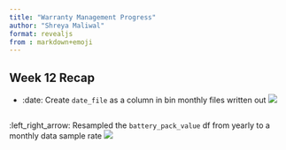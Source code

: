 ```yaml
---
title: "Warranty Management Progress"
author: "Shreya Maliwal"
format: revealjs
from : markdown+emoji
---
```


## Week 12 Recap
- :date: Create `date_file` as a column in bin monthly files written out
![](images/bin_monthly_files.png)

## 
:left_right_arrow: Resampled the `battery_pack_value` df from yearly to a monthly data sample rate
![](images/monthly_bin_forecast_Df.png)





